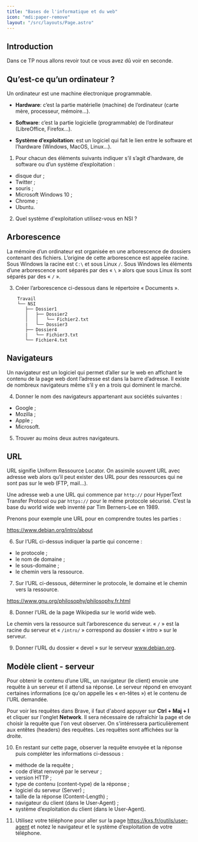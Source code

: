 ```yaml
---
title: "Bases de l'informatique et du web"
icon: "mdi:paper-remove"
layout: "/src/layouts/Page.astro"
---
```


## Introduction

Dans ce TP nous allons revoir tout ce vous avez dû voir en seconde.

## Qu’est-ce qu’un ordinateur ?

Un ordinateur est une machine électronique programmable.

- **Hardware**: c’est la partie matérielle (machine) de l’ordinateur (carte mère, processeur, mémoire…).
  
- **Software**: c’est la partie logicielle (programmable) de l’ordinateur (LibreOffice, Firefox…).
  
- **Système d’exploitation**: est un logiciel qui fait le lien entre le software et l’hardware (Windows, MacOS, Linux…).

1. Pour chacun des éléments suivants indiquer s’il s’agit d’hardware, de
software ou d’un système d’exploitation :

  * disque dur ;
  * Twitter ;
  * souris ;
  * Microsoft Windows 10 ;
  * Chrome ;
  * Ubuntu.

2. Quel système d'exploitation utilisez-vous en NSI ?

## Arborescence

La mémoire d’un ordinateur est organisée en une arborescence de dossiers
contenant des fichiers. L’origine de cette arborescence est appelée racine.
Sous Windows la racine est `C:\` et sous Linux `/`. Sous Windows les éléments
d’une arborescence sont séparés par des « `\` » alors que sous Linux ils sont
séparés par des « `/` ».

3. Créer l’arborescence ci-dessous dans le répertoire « Documents ».

```
    Travail
    └── NSI
       ├── Dossier1
       │   ├── Dossier2
       │   │   └── Fichier2.txt
       |   └── Dossier3
       ├── Dossier4
       |   └── Fichier3.txt
       └── Fichier4.txt
```

## Navigateurs

Un navigateur est un logiciel qui permet d’aller sur le web en affichant le
contenu de la page web dont l’adresse est dans la barre d’adresse. Il existe
de nombreux navigateurs même s’il y en a trois qui dominent le marché.

4. Donner le nom des navigateurs appartenant aux sociétés suivantes :

  * Google ;
  * Mozilla ;
  * Apple ;
  * Microsoft.

5. Trouver au moins deux autres navigateurs.

## URL

URL signifie Uniform Ressource Locator. On assimile souvent URL avec adresse
web alors qu’il peut exister des URL pour des ressources qui ne sont pas sur
le web (FTP, mail…).

Une adresse web a une URL qui commence par `http://` pour HyperText Transfer
Protocol ou par `https://` pour le même protocole sécurisé. C’est la base du
world wide web inventé par Tim Berners-Lee en 1989.

Prenons pour exemple une URL pour en comprendre toutes les parties :

https://www.debian.org/intro/about

6. Sur l’URL ci-dessus indiquer la partie qui concerne :

  * le protocole ;
  * le nom de domaine ;
  * le sous-domaine ;
  * le chemin vers la ressource.

7. Sur l’URL ci-dessous, déterminer le protocole, le domaine et le chemin
vers la ressource.

https://www.gnu.org/philosophy/philosophy.fr.html

8. Donner l’URL de la page Wikipedia sur le world wide web.

Le chemin vers la ressource suit l’arborescence du serveur. « `/` » est la
racine du serveur et « `/intro/` » correspond au dossier « intro » sur le
serveur.

9. Donner l’URL du dossier « devel » sur le serveur www.debian.org.

## Modèle client - serveur

Pour obtenir le contenu d’une URL, un navigateur (le client) envoie une
requête à un serveur et il attend sa réponse. Le serveur répond en envoyant
certaines informations (ce qu'on appelle les « en-têtes ») et le contenu de
l’URL demandée.

Pour voir les requêtes dans Brave, il faut d'abord appuyer sur **Ctrl + Maj +
I** et cliquer sur l'onglet **Network**. Il sera nécessaire de rafraîchir la
page et de choisir la requête que l'on veut observer. On s'intéressera
particulièrement aux entêtes (headers) des requêtes. Les requêtes sont
affichées sur la droite.

10. En restant sur cette page, observer la requête envoyée et la réponse
puis compléter les informations ci-dessous :

  * méthode de la requête ;
  * code d’état renvoyé par le serveur ;
  * version HTTP ;
  * type de contenu (content-type) de la réponse ;
  * logiciel du serveur (Server) ;
  * taille de la réponse (Content-Length) ;
  * navigateur du client (dans le User-Agent) ;
  * système d’exploitation du client (dans le User-Agent).

11. Utilisez votre téléphone pour aller sur la page
https://kxs.fr/outils/user-agent et notez le navigateur et le système
d’exploitation de votre téléphone.

